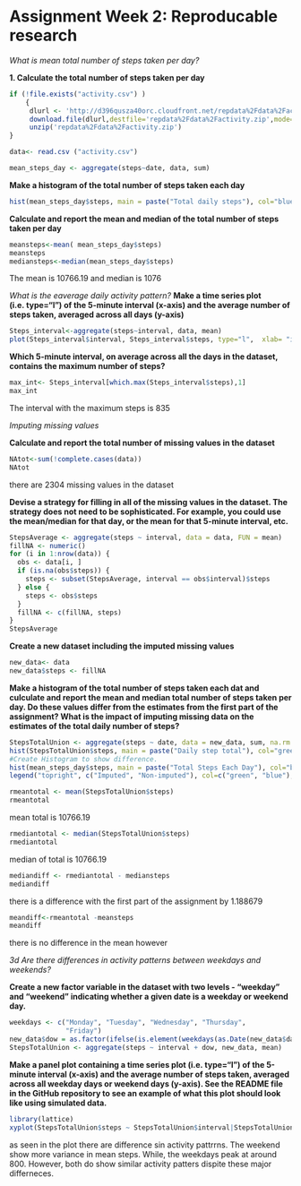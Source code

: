 Assignment Week 2: Reproducable research 
===============
*What is mean total number of steps taken per day?*

**1. Calculate the total number of steps taken per day**

```{r}
if (!file.exists("activity.csv") )
    {
     dlurl <- 'http://d396qusza40orc.cloudfront.net/repdata%2Fdata%2Factivity.zip'  
     download.file(dlurl,destfile='repdata%2Fdata%2Factivity.zip',mode='wb')  
     unzip('repdata%2Fdata%2Factivity.zip')
}

data<- read.csv ("activity.csv")
```


```{r}
mean_steps_day <- aggregate(steps~date, data, sum)
```

**Make a histogram of the total number of steps taken each day**
```{r}
hist(mean_steps_day$steps, main = paste("Total daily steps"), col="blue",xlab="Number of Steps")
```
**Calculate and report the mean and median of the total number of steps taken per day**
```{r}
meansteps<-mean( mean_steps_day$steps)
meansteps
mediansteps<-median(mean_steps_day$steps)
```

The mean is 10766.19 and median is 1076


*What is the eaverage daily activity pattern?*
**Make a time series plot (i.e. \color{red}{\verb|type = "l"|}type="l") of the 5-minute interval (x-axis) and the average number of steps taken, averaged across all days (y-axis)**


```{r}
Steps_interval<-aggregate(steps~interval, data, mean)
plot(Steps_interval$interval, Steps_interval$steps, type="l",  xlab= "int", ylab= "Number of steps", main= "Av. Nunber of steps/Day")
```

**Which 5-minute interval, on average across all the days in the dataset, contains the maximum number of steps?**
  
```{r}  
max_int<- Steps_interval[which.max(Steps_interval$steps),1]
max_int
```

The interval with the maximum steps is 835


*Imputing missing values*


**Calculate and report the total number of missing values in the dataset**

```{r}
NAtot<-sum(!complete.cases(data))
NAtot
```

there are 2304 missing values in the dataset

**Devise a strategy for filling in all of the missing values in the dataset. The strategy does not need to be sophisticated. For example, you could use the mean/median for that day, or the mean for that 5-minute interval, etc.**


```{r}
StepsAverage <- aggregate(steps ~ interval, data = data, FUN = mean)
fillNA <- numeric()
for (i in 1:nrow(data)) {
  obs <- data[i, ]
  if (is.na(obs$steps)) {
    steps <- subset(StepsAverage, interval == obs$interval)$steps
  } else {
    steps <- obs$steps
  }
  fillNA <- c(fillNA, steps)
}
StepsAverage
```


**Create a new dataset including the imputed missing values**
```{r}
new_data<- data
new_data$steps <- fillNA
```

**Make a histogram of the total number of steps taken each dat and culculate and report the mean and median total number of steps taken per day. Do these values differ from the estimates from the first part of the assignment? What is the impact of imputing missing data on the estimates of the total daily number of steps?**

```{r}
StepsTotalUnion <- aggregate(steps ~ date, data = new_data, sum, na.rm = TRUE)
hist(StepsTotalUnion$steps, main = paste("Daily step total"), col="green", xlab="Number of Steps")
#Create Histogram to show difference. 
hist(mean_steps_day$steps, main = paste("Total Steps Each Day"), col="blue", xlab="Number of Steps", add=T)
legend("topright", c("Imputed", "Non-imputed"), col=c("green", "blue"), lwd=10)

rmeantotal <- mean(StepsTotalUnion$steps)
rmeantotal
```


mean total is 10766.19

```{r}
rmediantotal <- median(StepsTotalUnion$steps)
rmediantotal
```

median of total is 10766.19

```{r}
mediandiff <- rmediantotal - mediansteps
mediandiff
```

there is a difference with the first part of the assignment by 1.188679

```{r}
meandiff<-rmeantotal -meansteps
meandiff
```

there is no difference in the mean however


*3d Are there differences in activity patterns between weekdays and weekends?*

**Create a new factor variable in the dataset with two levels - "weekday" and "weekend" indicating whether a given date is a weekday or weekend day.**
```{r}
weekdays <- c("Monday", "Tuesday", "Wednesday", "Thursday", 
              "Friday")
new_data$dow = as.factor(ifelse(is.element(weekdays(as.Date(new_data$date)),weekdays), "Weekday", "Weekend"))
StepsTotalUnion <- aggregate(steps ~ interval + dow, new_data, mean)
```

**Make a panel plot containing a time series plot (i.e. \color{red}{\verb|type = "l"|}type="l") of the 5-minute interval (x-axis) and the average number of steps taken, averaged across all weekday days or weekend days (y-axis). See the README file in the GitHub repository to see an example of what this plot should look like using simulated data.**

```{r}
library(lattice)
xyplot(StepsTotalUnion$steps ~ StepsTotalUnion$interval|StepsTotalUnion$dow, main="Average Steps per Day by Interval",xlab="Interval", ylab="Steps",layout=c(1,2), type="l")
```

as seen in the plot there are difference sin activity pattrrns.  The weekend show more variance in mean steps.  While, the weekdays peak at around 800.  However, both do show similar activity patters dispite these major differneces.